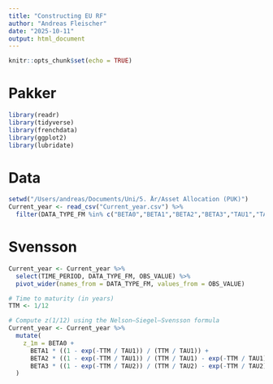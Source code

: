 ```yaml
---
title: "Constructing EU RF"
author: "Andreas Fleischer"
date: "2025-10-11"
output: html_document
---
```


```r
knitr::opts_chunk$set(echo = TRUE)
```

# Pakker
```r
library(readr)
library(tidyverse)
library(frenchdata)
library(ggplot2)
library(lubridate)
```

# Data
```r
setwd("/Users/andreas/Documents/Uni/5. År/Asset Allocation (PUK)")
Current_year <- read_csv("Current_year.csv") %>%
  filter(DATA_TYPE_FM %in% c("BETA0","BETA1","BETA2","BETA3","TAU1","TAU2"))
```
# Svensson
```r
Current_year <- Current_year %>%
  select(TIME_PERIOD, DATA_TYPE_FM, OBS_VALUE) %>%
  pivot_wider(names_from = DATA_TYPE_FM, values_from = OBS_VALUE)

# Time to maturity (in years)
TTM <- 1/12

# Compute z(1/12) using the Nelson–Siegel–Svensson formula
Current_year <- Current_year %>%
  mutate(
    z_1m = BETA0 +
      BETA1 * ((1 - exp(-TTM / TAU1)) / (TTM / TAU1)) +
      BETA2 * ((1 - exp(-TTM / TAU1)) / (TTM / TAU1) - exp(-TTM / TAU1)) +
      BETA3 * ((1 - exp(-TTM / TAU2)) / (TTM / TAU2) - exp(-TTM / TAU2))
  )
```



